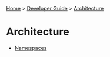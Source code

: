 [[Home]] > [[Developer Guide]] > [[DeveloperGuide/Architecture|Architecture]]

= Architecture =

* [[DeveloperGuide/Architecture/Namespaces|Namespaces]]